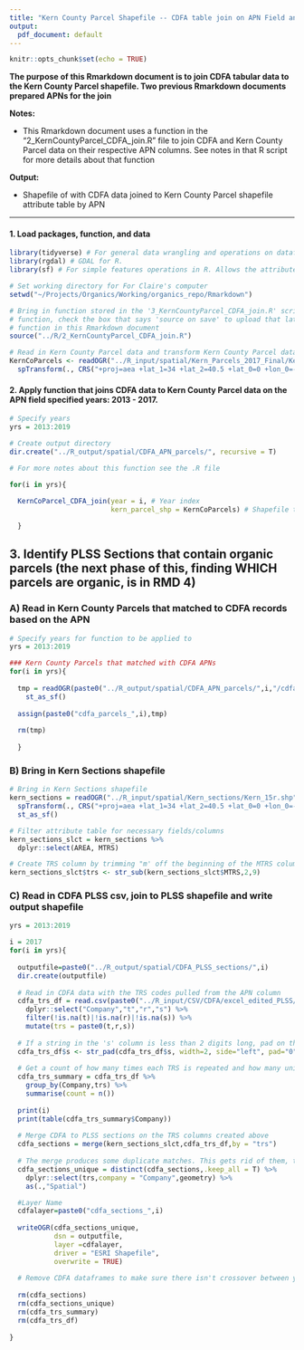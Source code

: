 ```yaml
---
title: "Kern County Parcel Shapefile -- CDFA table join on APN Field and CDFA TRS section ID"
output:
  pdf_document: default
---
```


```r
knitr::opts_chunk$set(echo = TRUE)
```

**The purpose of this Rmarkdown document is to join CDFA tabular data to the Kern County Parcel shapefile. Two previous Rmarkdown documents prepared APNs for the join**

**Notes:** 

* This Rmarkdown document uses a function in the "2_KernCountyParcel_CDFA_join.R" file to join CDFA and Kern County Parcel data on their respective APN columns. See notes in that R script for more details about that function

**Output:**

* Shapefile of with CDFA data joined to Kern County Parcel shapefile attribute table by APN

---

#### 1. Load packages, function, and data
```r
library(tidyverse) # For general data wrangling and operations on dataframes
library(rgdal) # GDAL for R. 
library(sf) # For simple features operations in R. Allows the attribute table of a shapefile to be converted to a dataframe structure while maintaining the geometry for easy data view and operations. 

# Set working directory for For Claire's computer
setwd("~/Projects/Organics/Working/organics_repo/Rmarkdown")

# Bring in function stored in the '3_KernCountyParcel_CDFA_join.R' script. If editing that 
# function, check the box that says 'source on save' to upload that latest version of the 
# function in this Rmarkdown document
source("../R/2_KernCountyParcel_CDFA_join.R")

# Read in Kern County Parcel data and transform Kern County Parcel data into the correct CRS for project. CA Teale Albers 2011
KernCoParcels <- readOGR("../R_input/spatial/Kern_Parcels_2017_Final/Kern_Parcels_2017_Final.shp") %>% 
  spTransform(., CRS("+proj=aea +lat_1=34 +lat_2=40.5 +lat_0=0 +lon_0=-120 +x_0=0 +y_0=-4000000 +ellps=GRS80 +datum=NAD83 +units=m +no_defs "))

```

#### 2. Apply function that joins CDFA data to Kern County Parcel data on the APN field specified years: 2013 - 2017. 
```r

# Specify years 
yrs = 2013:2019

# Create output directory
dir.create("../R_output/spatial/CDFA_APN_parcels/", recursive = T)

# For more notes about this function see the .R file

for(i in yrs){
  
  KernCoParcel_CDFA_join(year = i, # Year index
                         kern_parcel_shp = KernCoParcels) # Shapefile to be used

  }


```

## 3. Identify PLSS Sections that contain organic parcels (the next phase of this, finding WHICH parcels are organic, is in RMD 4)

### A) Read in Kern County Parcels that matched to CDFA records based on the APN
```r

# Specify years for function to be applied to
yrs = 2013:2019

### Kern County Parcels that matched with CDFA APNs
for(i in yrs){
  
  tmp = readOGR(paste0("../R_output/spatial/CDFA_APN_parcels/",i,"/cdfa_parcels_",i,".shp")) %>% 
    st_as_sf()
  
  assign(paste0("cdfa_parcels_",i),tmp)
  
  rm(tmp)
  
  }

```

### B) Bring in Kern Sections shapefile
```r

# Bring in Kern Sections shapefile
kern_sections = readOGR("../R_input/spatial/Kern_sections/Kern_15r.shp")%>% 
  spTransform(., CRS("+proj=aea +lat_1=34 +lat_2=40.5 +lat_0=0 +lon_0=-120 +x_0=0 +y_0=-4000000 +ellps=GRS80 +datum=NAD83 +units=m +no_defs ")) %>% 
  st_as_sf()

# Filter attribute table for necessary fields/columns
kern_sections_slct = kern_sections %>% 
  dplyr::select(AREA, MTRS)

# Create TRS column by trimming "m' off the beginning of the MTRS column values
kern_sections_slct$trs <- str_sub(kern_sections_slct$MTRS,2,9)
```

### C) Read in CDFA PLSS csv, join to PLSS shapefile and write output shapefile
```r

yrs = 2013:2019

i = 2017
for(i in yrs){
  
  outputfile=paste0("../R_output/spatial/CDFA_PLSS_sections/",i)
  dir.create(outputfile)
  
  # Read in CDFA data with the TRS codes pulled from the APN column
  cdfa_trs_df = read.csv(paste0("../R_input/CSV/CDFA/excel_edited_PLSS/cdfa_trs_",i,".csv")) %>% 
    dplyr::select("Company","t","r","s") %>% 
    filter(!is.na(t)|!is.na(r)|!is.na(s)) %>% 
    mutate(trs = paste0(t,r,s))
  
  # If a string in the 's' column is less than 2 digits long, pad on the left side with a 0
  cdfa_trs_df$s <- str_pad(cdfa_trs_df$s, width=2, side="left", pad="0")
  
  # Get a count of how many times each TRS is repeated and how many unique codes there are
  cdfa_trs_summary = cdfa_trs_df %>%
    group_by(Company,trs) %>%
    summarise(count = n())
  
  print(i)
  print(table(cdfa_trs_summary$Company))
  
  # Merge CDFA to PLSS sections on the TRS columns created above
  cdfa_sections = merge(kern_sections_slct,cdfa_trs_df,by = "trs")
  
  # The merge produces some duplicate matches. This gets rid of them, then cleans up the data.frame and turns it back into a Spatial Polygons file
  cdfa_sections_unique = distinct(cdfa_sections,.keep_all = T) %>% 
    dplyr::select(trs,company = "Company",geometry) %>% 
    as(.,"Spatial")

  #Layer Name
  cdfalayer=paste0("cdfa_sections_",i)
  
  writeOGR(cdfa_sections_unique,
           dsn = outputfile,
           layer =cdfalayer,
           driver = "ESRI Shapefile",
           overwrite = TRUE)
  
  # Remove CDFA dataframes to make sure there isn't crossover between years
  
  rm(cdfa_sections)
  rm(cdfa_sections_unique)
  rm(cdfa_trs_summary)
  rm(cdfa_trs_df)
  
}

```

